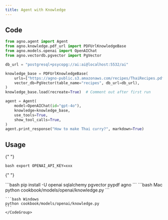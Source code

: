 ```yaml
---
title: Agent with Knowledge
---
```


## Code

```python cookbook/models/openai/knowledge.py
from agno.agent import Agent
from agno.knowledge.pdf_url import PDFUrlKnowledgeBase
from agno.models.openai import OpenAIChat
from agno.vectordb.pgvector import PgVector

db_url = "postgresql+psycopg://ai:ai@localhost:5532/ai"

knowledge_base = PDFUrlKnowledgeBase(
    urls=["https://agno-public.s3.amazonaws.com/recipes/ThaiRecipes.pdf"],
    vector_db=PgVector(table_name="recipes", db_url=db_url),
)
knowledge_base.load(recreate=True)  # Comment out after first run

agent = Agent(
    model=OpenAIChat(id="gpt-4o"),
    knowledge=knowledge_base,
    use_tools=True,
    show_tool_calls=True,
)
agent.print_response("How to make Thai curry?", markdown=True)
```

## Usage

<Steps>
  <Snippet file="create-venv-step.mdx" />

{" "}

<Step title="Set your API key">```bash export OPENAI_API_KEY=xxx ```</Step>

{" "}

<Step title="Install libraries">
  ```bash pip install -U openai sqlalchemy pgvector pypdf agno ```
</Step>

  <Step title="Run Agent">
    <CodeGroup>
    ```bash Mac
    python cookbook/models/openai/knowledge.py
    ```

    ```bash Windows
    python cookbook/models/openai/knowledge.py
    ```
    </CodeGroup>

  </Step>
</Steps>
